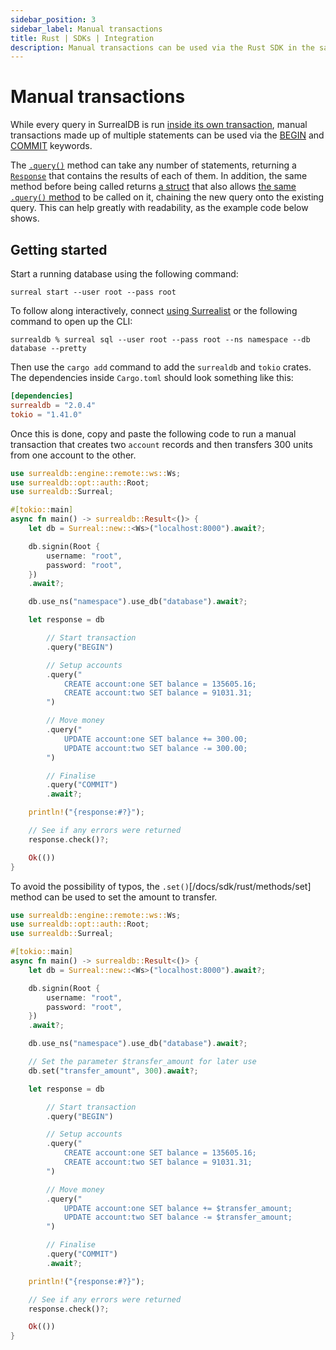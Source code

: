 ```yaml
---
sidebar_position: 3
sidebar_label: Manual transactions
title: Rust | SDKs | Integration
description: Manual transactions can be used via the Rust SDK in the same manner as regular SurrealQL queries
---
```


# Manual transactions

While every query in SurrealDB is run [inside its own transaction](/docs/surrealql/transactions), manual transactions made up of multiple statements can be used via the [BEGIN](/docs/surrealql/statements/begin) and [COMMIT](/docs/surrealql/statements/commit) keywords.

The [`.query()`](https://docs.rs/surrealdb/latest/surrealdb/struct.Surreal.html#method.query) method can take any number of statements, returning a [`Response`](https://docs.rs/surrealdb/latest/surrealdb/struct.Response.html) that contains the results of each of them. In addition, the same method before being called returns [a struct](https://docs.rs/surrealdb/latest/surrealdb/method/struct.Query.html) that also allows [the same `.query()` method](https://docs.rs/surrealdb/latest/surrealdb/method/struct.Query.html#method.query) to be called on it, chaining the new query onto the existing query. This can help greatly with readability, as the example code below shows.

## Getting started

Start a running database using the following command:

```
surreal start --user root --pass root 
```

To follow along interactively, connect [using Surrealist](/docs/surrealist/getting-started#creating-a-connection) or the following command to open up the CLI:

```
surrealdb % surreal sql --user root --pass root --ns namespace --db database --pretty
```

Then use the `cargo add` command to add the `surrealdb` and `tokio` crates. The dependencies inside `Cargo.toml` should look something like this:

```toml
[dependencies]
surrealdb = "2.0.4"
tokio = "1.41.0"
```

Once this is done, copy and paste the following code to run a manual transaction that creates two `account` records and then transfers 300 units from one account to the other.

```rust
use surrealdb::engine::remote::ws::Ws;
use surrealdb::opt::auth::Root;
use surrealdb::Surreal;

#[tokio::main]
async fn main() -> surrealdb::Result<()> {
	let db = Surreal::new::<Ws>("localhost:8000").await?;

	db.signin(Root {
		username: "root",
		password: "root",
	})
	.await?;

	db.use_ns("namespace").use_db("database").await?;

    let response = db

        // Start transaction
        .query("BEGIN")

        // Setup accounts
        .query("
            CREATE account:one SET balance = 135605.16;
            CREATE account:two SET balance = 91031.31;
        ")

        // Move money
        .query("
            UPDATE account:one SET balance += 300.00;
            UPDATE account:two SET balance -= 300.00;
        ")

        // Finalise
        .query("COMMIT")
        .await?;

    println!("{response:#?}");

	// See if any errors were returned
	response.check()?;

	Ok(())
}
```

To avoid the possibility of typos, the `.set()`[/docs/sdk/rust/methods/set] method can be used to set the amount to transfer.

```rust
use surrealdb::engine::remote::ws::Ws;
use surrealdb::opt::auth::Root;
use surrealdb::Surreal;

#[tokio::main]
async fn main() -> surrealdb::Result<()> {
	let db = Surreal::new::<Ws>("localhost:8000").await?;

	db.signin(Root {
		username: "root",
		password: "root",
	})
	.await?;

	db.use_ns("namespace").use_db("database").await?;

    // Set the parameter $transfer_amount for later use
    db.set("transfer_amount", 300).await?;

    let response = db

        // Start transaction
        .query("BEGIN")

        // Setup accounts
        .query("
            CREATE account:one SET balance = 135605.16;
            CREATE account:two SET balance = 91031.31;
        ")

        // Move money
        .query("
            UPDATE account:one SET balance += $transfer_amount;
            UPDATE account:two SET balance -= $transfer_amount;
        ")

        // Finalise
        .query("COMMIT")
        .await?;

    println!("{response:#?}");

	// See if any errors were returned
	response.check()?;

	Ok(())
}
```